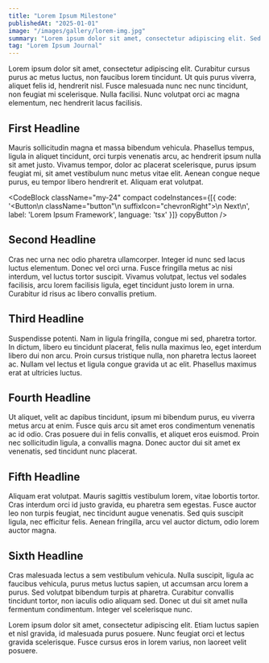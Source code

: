 ```yaml
---
title: "Lorem Ipsum Milestone"
publishedAt: "2025-01-01"
image: "/images/gallery/lorem-img.jpg"
summary: "Lorem ipsum dolor sit amet, consectetur adipiscing elit. Sed vitae turpis bibendum."
tag: "Lorem Ipsum Journal"
---
```


Lorem ipsum dolor sit amet, consectetur adipiscing elit. Curabitur cursus purus ac metus luctus, non faucibus lorem tincidunt. Ut quis purus viverra, aliquet felis id, hendrerit nisl. Fusce malesuada nunc nec nunc tincidunt, non feugiat mi scelerisque. Nulla facilisi. Nunc volutpat orci ac magna elementum, nec hendrerit lacus facilisis.

## First Headline

Mauris sollicitudin magna et massa bibendum vehicula. Phasellus tempus, ligula in aliquet tincidunt, orci turpis venenatis arcu, ac hendrerit ipsum nulla sit amet justo. Vivamus tempor, dolor ac placerat scelerisque, purus ipsum feugiat mi, sit amet vestibulum nunc metus vitae elit. Aenean congue neque purus, eu tempor libero hendrerit et. Aliquam erat volutpat.

<CodeBlock className="my-24"
    compact
    codeInstances={[{
        code: '<Button\n    className="button"\n    suffixIcon="chevronRight">\n    Next\n</Button>',
        label: 'Lorem Ipsum Framework',
        language: 'tsx'
    }]}
    copyButton
/>

## Second Headline

Cras nec urna nec odio pharetra ullamcorper. Integer id nunc sed lacus luctus elementum. Donec vel orci urna. Fusce fringilla metus ac nisi interdum, vel luctus tortor suscipit. Vivamus volutpat, lectus vel sodales facilisis, arcu lorem facilisis ligula, eget tincidunt justo lorem in urna. Curabitur id risus ac libero convallis pretium.

## Third Headline

Suspendisse potenti. Nam in ligula fringilla, congue mi sed, pharetra tortor. In dictum, libero eu tincidunt placerat, felis nulla maximus leo, eget interdum libero dui non arcu. Proin cursus tristique nulla, non pharetra lectus laoreet ac. Nullam vel lectus et ligula congue gravida ut ac elit. Phasellus maximus erat at ultricies luctus.

## Fourth Headline

Ut aliquet, velit ac dapibus tincidunt, ipsum mi bibendum purus, eu viverra metus arcu at enim. Fusce quis arcu sit amet eros condimentum venenatis ac id odio. Cras posuere dui in felis convallis, et aliquet eros euismod. Proin nec sollicitudin ligula, a convallis magna. Donec auctor dui sit amet ex venenatis, sed tincidunt nunc placerat.

## Fifth Headline

Aliquam erat volutpat. Mauris sagittis vestibulum lorem, vitae lobortis tortor. Cras interdum orci id justo gravida, eu pharetra sem egestas. Fusce auctor leo non turpis feugiat, nec tincidunt augue venenatis. Sed quis suscipit ligula, nec efficitur felis. Aenean fringilla, arcu vel auctor dictum, odio lorem auctor magna.

## Sixth Headline

Cras malesuada lectus a sem vestibulum vehicula. Nulla suscipit, ligula ac faucibus vehicula, purus metus luctus sapien, ut accumsan arcu lorem a purus. Sed volutpat bibendum turpis at pharetra. Curabitur convallis tincidunt tortor, non iaculis odio aliquam sed. Donec ut dui sit amet nulla fermentum condimentum. Integer vel scelerisque nunc.

Lorem ipsum dolor sit amet, consectetur adipiscing elit. Etiam luctus sapien et nisl gravida, id malesuada purus posuere. Nunc feugiat orci et lectus gravida scelerisque. Fusce cursus eros in lorem varius, non laoreet velit posuere.

